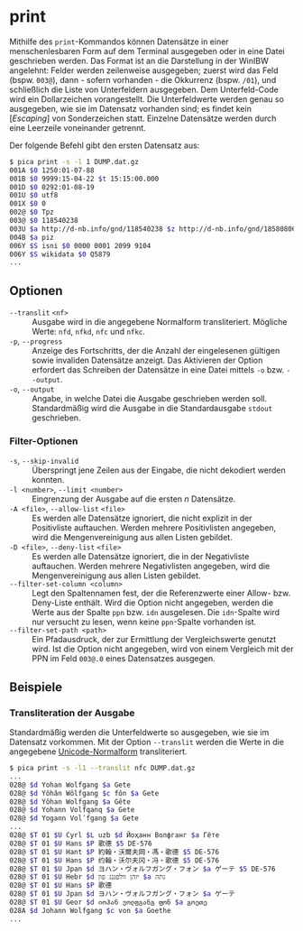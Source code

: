# print {.unnumbered}

Mithilfe des `print`-Kommandos können Datensätze in einer menschenlesbaren Form
auf dem Terminal ausgegeben oder in eine Datei geschrieben werden. Das Format
ist an die Darstellung in der WinIBW angelehnt: Felder werden zeilenweise
ausgegeben; zuerst wird das Feld (bspw. `003@`), dann - sofern vorhanden - die
Okkurrenz (bspw. `/01`), und schließlich die Liste von Unterfeldern ausgegeben.
Dem Unterfeld-Code wird ein Dollarzeichen vorangestellt. Die Unterfeldwerte
werden genau so ausgegeben, wie sie im Datensatz vorhanden sind; es findet kein
[_Escaping_] von Sonderzeichen statt. Einzelne Datensätze werden durch eine
Leerzeile voneinander getrennt.

Der folgende Befehl gibt den ersten Datensatz aus:

```.bash
$ pica print -s -l 1 DUMP.dat.gz
001A $0 1250:01-07-88
001B $0 9999:15-04-22 $t 15:15:00.000
001D $0 0292:01-08-19
001U $0 utf8
001X $0 0
002@ $0 Tpz
003@ $0 118540238
003U $a http://d-nb.info/gnd/118540238 $z http://d-nb.info/gnd/185808069 $z http://d-nb.info/gnd/185848826 $z http://d-nb.info/gnd/101488358X $z http://d-nb.info/gnd/1014927390 $z http://d-nb.info/gnd/1022736213 $z http://d-nb.info/gnd/1095607278 $z http://d-nb.info/gnd/1131918517
004B $a piz
006Y $S isni $0 0000 0001 2099 9104
006Y $S wikidata $0 Q5879
...
```

## Optionen

`--translit` `<nf>`
: Ausgabe wird in die angegebene Normalform transliteriert. Mögliche Werte:
`nfd`, `nfkd`, `nfc` und `nfkc`.

`-p`, `--progress`
: Anzeige des Fortschritts, der die Anzahl der eingelesenen gültigen sowie
invaliden Datensätze anzeigt. Das Aktivieren der Option erfordert das Schreiben
der Datensätze in eine Datei mittels `-o` bzw. `--output`.

`-o`, `--output`
: Angabe, in welche Datei die Ausgabe geschrieben werden soll. Standardmäßig
wird die Ausgabe in die Standardausgabe `stdout` geschrieben.

### Filter-Optionen

`-s`, `--skip-invalid`
: Überspringt jene Zeilen aus der Eingabe, die nicht dekodiert werden konnten.

`-l <number>`, `--limit <number>`
: Eingrenzung der Ausgabe auf die ersten _n_ Datensätze.

`-A <file>`, `--allow-list` `<file>`
: Es werden alle Datensätze ignoriert, die nicht explizit in der
Positivliste auftauchen. Werden mehrere Positivlisten angegeben,
wird die Mengenvereinigung aus allen Listen gebildet.

`-D <file>`, `--deny-list` `<file>`
: Es werden alle Datensätze ignoriert, die in der Negativliste
auftauchen. Werden mehrere Negativlisten angegeben, wird die
Mengenvereinigung aus allen Listen gebildet.

`--filter-set-column <column>`
: Legt den Spaltennamen fest, der die Referenzwerte einer Allow- bzw.
Deny-Liste enthält. Wird die Option nicht angegeben, werden die Werte
aus der Spalte `ppn` bzw. `idn` ausgelesen. Die `idn`-Spalte wird nur
versucht zu lesen, wenn keine `ppn`-Spalte vorhanden ist.

`--filter-set-path <path>`
: Ein Pfadausdruck, der zur Ermittlung der Vergleichswerte genutzt wird.
Ist die Option nicht angegeben, wird von einem Vergleich mit der PPN im
Feld `003@.0` eines Datensatzes ausgegen.

## Beispiele

### Transliteration der Ausgabe

Standardmäßig werden die Unterfeldwerte so ausgegeben, wie sie im Datensatz
vorkommen. Mit der Option `--translit` werden die Werte in die angegebene
[Unicode-Normalform] transliteriert.

```.bash
$ pica print -s -l1 --translit nfc DUMP.dat.gz
...
028@ $d Yohan Wolfgang $a Gete
028@ $d Yôhân Wôlfgang $c fôn $a Gete
028@ $d Yôhan Wolfgang $a Gête
028@ $d Yohann Volfqanq $a Gete
028@ $d Yogann Volʹfgang $a Gete
...
028@ $T 01 $U Cyrl $L uzb $d Йоҳанн Волфганг $a Гёте
028@ $T 01 $U Hans $P 歌德 $5 DE-576
028@ $T 01 $U Hant $P 約翰・沃爾夫岡・馮・歌德 $5 DE-576
028@ $T 01 $U Hans $P 约翰・沃尔夫冈・冯・歌德 $5 DE-576
028@ $T 01 $U Jpan $d ヨハン・ヴォルフガング・フォン $a ゲーテ $5 DE-576
028@ $T 01 $U Hebr $d יוהן וולפגנג פון $a גתה
028@ $T 01 $U Hans $P 歌德
028@ $T 01 $U Jpan $d ヨハン・ヴォルフガング・フォン $a ゲーテ
028@ $T 01 $U Geor $d იოჰან ვოლფგანგ ფონ $a გოეთე
028A $d Johann Wolfgang $c von $a Goethe
...
```

[Unicode-Normalform]: https://de.wikipedia.org/wiki/Normalisierung_(Unicode)
